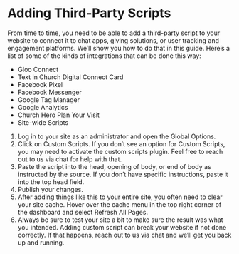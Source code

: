 # Adding Third-Party Scripts

From time to time, you need to be able to add a third-party script to your website to connect it to chat apps, giving solutions, or user tracking and engagement platforms. We’ll show you how to do that in this guide. Here’s a list of some of the kinds of integrations that can be done this way:

- Gloo Connect
- Text in Church Digital Connect Card
- Facebook Pixel
- Facebook Messenger
- Google Tag Manager
- Google Analytics
- Church Hero Plan Your Visit
- Site-wide Scripts

1. Log in to your site as an administrator and open the Global Options.
2. Click on Custom Scripts. If you don’t see an option for Custom Scripts, you may need to activate the custom scripts plugin. Feel free to reach out to us via chat for help with that.
3. Paste the script into the head, opening of body, or end of body as instructed by the source. If you don’t have specific instructions, paste it into the top head field.
4. Publish your changes.
5. After adding things like this to your entire site, you often need to clear your site cache. Hover over the cache menu in the top right corner of the dashboard and select Refresh All Pages.
6. Always be sure to test your site a bit to make sure the result was what you intended. Adding custom script can break your website if not done correctly. If that happens, reach out to us via chat and we’ll get you back up and running.